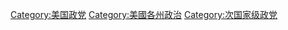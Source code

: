 
[[Category:美国政党|Category:美国政党]]
[[Category:美國各州政治|Category:美國各州政治]]
[[Category:次国家级政党|Category:次国家级政党]]